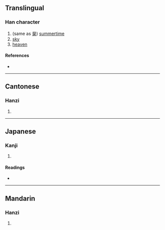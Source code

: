 {{character info/new}}
==Translingual==

===Han character===
{{Han char|rn=72|rad=日|as=05|sn=9|four=60223|canj=AKLL|ids=⿱日夰}}

# (same as [[昊]]) [[summertime]]
# [[sky]]
# [[heaven]]

====References====
* {{Han ref|kx=0493.110|dkj=13845|hdz=21499.050|uh=6626|ud=26150|bh=CEF0|bd=52976}}

----

==Cantonese==

===Hanzi===
{{yue-hanzi|jyut=[[hou6]]|y=hou6}}

# {{rfdef|yue|sort=日05}}

----

==Japanese==

===Kanji===
{{ja-kanji|grade=|rs=日05}}

# {{rfdef|ja|sort=日05}}

====Readings====
* {{ja-readings|on=[[こう]] (kō)|kun=[[そら]] (sora)}}

----

==Mandarin==

===Hanzi===
{{cmn-hanzi|pin=[[hào]] ([[hao4]])|wg=hao<sup>4</sup>}}

# {{rfdef|cmn|sort=日05}}
